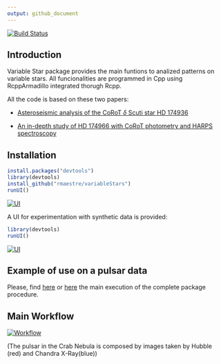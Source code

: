 ```yaml
---
output: github_document
---
```


[![Build Status](https://travis-ci.org/rmaestre/variableStars.svg?branch=master)](https://travis-ci.org/rmaestre/variableStars)


## Introduction

Variable Star package provides the main funtions to analized patterns on variable stars. All funcionalities are programmed in Cpp using RcppArmadillo integrated thorugh Rcpp.

All the code is based on these two papers:

- [Asteroseismic analysis of the CoRoT  $\delta$ Scuti star HD 174936](https://www.aanda.org/articles/aa/full_html/2009/40/aa11932-09/aa11932-09.html)

- [An in-depth study of HD 174966 with CoRoT photometry and HARPS spectroscopy](https://www.aanda.org/articles/aa/full_html/2013/11/aa20256-12/aa20256-12.html)

## Installation

```r
install.packages("devtools")
library(devtools)
install_github("rmaestre/variableStars")
runUI()
```

[![UI](docs/figures/ui.png)](docs/figures/ui.png)
 
A UI for experimentation with synthetic data is provided:

```r
library(devtools)
runUI()
```

[![UI](docs/figures/ui_synthetic.png)](docs/figures/ui_synthetic.png)

## Example of use on a pulsar data

Please, find [here](docs/Experiment_-_HD174936.md) or [here](docs/Experiment_-_HD174966.md) the main execution of the complete package procedure.

## Main Workflow

[![Workflow](docs/figures/workflow.png)](docs/figures/workflow.png)

(The pulsar in the Crab Nebula is composed by images taken by Hubble (red) and Chandra X-Ray(blue))